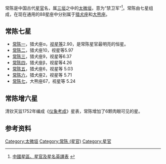 常陈是中国古代[[星官|星官]]名，属[[三垣|三垣]]之中的[[太微垣|太微垣]]，意为“禁卫军”<ref>[http://www.lcsd.gov.hk/CE/Museum/Space/Research/StarName/c_research_chinengstarzone_b.htm#SupremePalaceEnclosure 中國星區、星官及星名英譯表] {{webarchive|url=https://web.archive.org/web/20120712132630/http://www.lcsd.gov.hk/CE/Museum/Space/Research/StarName/c_research_chinengstarzone_b.htm |date=2012-07-12 }}</ref>。常陈由七星组成，在现在通用的88星座中分别属于[[猎犬座|猎犬座]]和[[大熊座|大熊座]]。

==常陈七星==
* [[常陈一|常陈一]]，猎犬座α，[[视星等|视星等]]2.90，是常陈星官最明亮的恒星。
* [[常陈二|常陈二]]，猎犬座10，视星等5.97 
* [[常陈三|常陈三]]，猎犬座9，视星等6.37 
* [[常陈四|常陈四]]，猎犬座β，视星等4.26 
* [[常陈五|常陈五]]，猎犬座6，视星等 5.03
* [[常陈六|常陈六]]，猎犬座2，视星等 5.71
* [[常陈七|常陈七]]，大熊座67，视星等 5.24

==常陈增六星==
清钦天监1752年编成《[[仪象考成|仪象考成]]》星表，常陈增加了6颗肉眼可见的星。

==参考资料==
{{reflist}}

{{三垣}}

[[Category:太微垣|Category:太微垣]]
[[Category:常陈_(星官)|Category:常陈 (星官)]]
[[Category:星官|Category:星官]]